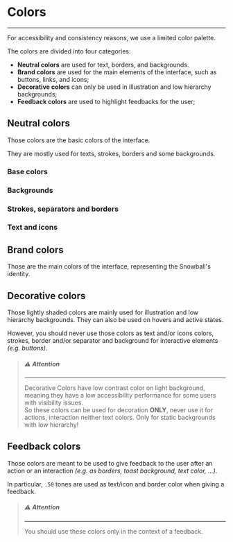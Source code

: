 
<Meta title="Atoms/Colors" />

# Colors

---

For accessibility and consistency reasons, we use a limited color palette.

The
colors are divided into four categories:

- **Neutral colors** are used for text, borders, and backgrounds.
- **Brand colors** are used for the main elements of the interface, such as
  buttons, links, and icons;
- **Decorative colors** can only be used in illustration and low hierarchy
  backgrounds;
- **Feedback colors** are used to highlight feedbacks for the user;

## Neutral colors

Those colors are the basic colors of the interface.

They are mostly used for texts, strokes, borders and some backgrounds.

### Base colors

<ColorPalette>
  <ColorItem
    colors={{ Black: DesignTokens.ColorBaseBlack }}
    title="color.base.black"
  />
  <ColorItem
    colors={{ White: DesignTokens.ColorBaseWhite }}
    title="color.base.white"
  />
  <ColorItem
    colors={{
      '.30': DesignTokens.ColorBaseGrey30,
      '.50': DesignTokens.ColorBaseGrey50,
      '.70': DesignTokens.ColorBaseGrey70,
      '.90': DesignTokens.ColorBaseGrey90,
    }}
    title="color.base.grey"
  />
</ColorPalette>

### Backgrounds

<ColorPalette>
  <ColorItem
    colors={{
      'Yellowish White-90': DesignTokens.ColorBackgroundBodyLight,
    }}
    subtitle="Use for page body background (only) in light mode. Never use for card backgrounds."
    title="color.background.body.light"
  />
  <ColorItem
    colors={{
      Black: DesignTokens.ColorBackgroundBodyDark,
    }}
    subtitle="Use for page body background in dark mode but also for secondary elements backgrounds. Never use for card backgrounds."
    title="color.background.body.dark"
  />
  <ColorItem
    colors={{
      'Grey-70': DesignTokens.ColorBackgroundDisabled,
    }}
    subtitle="Use for disabled elements background"
    title="color.background.disabled"
  />
</ColorPalette>

### Strokes, separators and borders

<ColorPalette>
  <ColorItem
    colors={{
      Black: DesignTokens.ColorBorderDefault,
    }}
    subtitle="Use for most elements borders"
    title="color.border.default"
  />
  <ColorItem
    colors={{
      'Grey-50': DesignTokens.ColorBorderDisabled,
    }}
    subtitle="Use for disabled elements borders"
    title="color.border.disabled"
  />
  <ColorItem
    colors={{
      'Grey-70': DesignTokens.ColorStrokeSeparator,
    }}
    subtitle="Use for separators"
    title="color.stroke.separator"
  />
</ColorPalette>

### Text and icons

<ColorPalette>
  <ColorItem
    colors={{
      Black: DesignTokens.ColorTextDark,
    }}
    subtitle="Use for text and icons color on light and colored backgrounds"
    title="color.text.dark"
  />
  <ColorItem
    colors={{
      White: DesignTokens.ColorTextLight,
    }}
    subtitle="Use for text and icons color on dark backgrounds"
    title="color.text.light"
  />
  <ColorItem
    colors={{
      'Grey-50': DesignTokens.ColorTextDisabled,
    }}
    subtitle="Use for text and icons color off disabled elements"
    title="color.text.disabled"
  />
  <ColorItem
    colors={{
      'Grey-30': DesignTokens.ColorTextDisabled,
    }}
    subtitle="Use for placeholders"
    title="color.text.placeholder"
  />
</ColorPalette>

## Brand colors

Those are the main colors of the interface, representing the Snowball's
identity.

<ColorPalette>
  <ColorItem
    colors={{ 'Pink-50': DesignTokens.ColorBrandPrimary }}
    subtitle="Use for covers, headers background, primary elements background and for secondary active element background or borders. Never use for text and/or icons colors on light background or for strokes and/or separators"
    title="color.brand.primary"
  />
  <ColorItem
    colors={{ Black: DesignTokens.ColorBrandSecondary }}
    title="color.brand.secondary"
  />
</ColorPalette>

## Decorative colors

Those lightly shaded colors are mainly used for illustration and low hierarchy
backgrounds. They can also be used on hovers and active states.

However, you should never use those colors as text and/or icons colors, strokes,
border and/or separator and background for interactive elements _(e.g. buttons)_.

> ##### ⚠️ **Attention**
>
> ---
>
> Decorative Colors have low contrast color on light background, meaning they
> have a low accessibility performance for some users with visibility issues.  
> So these colors can be used for decoration **ONLY**, never use it for actions,
> interaction neither text colors. Only for static backgrounds with low
> hierarchy!

<ColorPalette>
  <ColorItem
    colors={{
      '.50': DesignTokens.ColorDecorativeBlue50,
      '.70': DesignTokens.ColorDecorativeBlue70,
      '.90': DesignTokens.ColorDecorativeBlue90,
    }}
    title="color.decorative.blue"
  />
  <ColorItem
    colors={{
      '.50': DesignTokens.ColorDecorativeGreen50,
      '.70': DesignTokens.ColorDecorativeGreen70,
      '.90': DesignTokens.ColorDecorativeGreen90,
    }}
    title="color.decorative.green"
  />
  <ColorItem
    colors={{
      '.70': DesignTokens.ColorDecorativePink70,
      '.90': DesignTokens.ColorDecorativePink90,
    }}
    subtitle="Never use Pink-50 for decorative purpose as it's the brand's primary color"
    title="color.decorative.pink"
  />
  <ColorItem
    colors={{
      '.50': DesignTokens.ColorDecorativePurple50,
      '.70': DesignTokens.ColorDecorativePurple70,
      '.90': DesignTokens.ColorDecorativePurple90,
    }}
    title="color.decorative.purple"
  />
  <ColorItem
    colors={{
      '.50': DesignTokens.ColorDecorativeYellow50,
      '.70': DesignTokens.ColorDecorativeYellow70,
      '.90': DesignTokens.ColorDecorativeYellow90,
    }}
    title="color.decorative.yellow"
  />
</ColorPalette>

## Feedback colors

Those colors are meant to be used to give feedback to the user after an action
or an interaction _(e.g. as borders, toast background, text color, ...)_.

In particular, `.50` tones are used as text/icon and border color when giving a
feedback.

> ##### ⚠️ **Attention**
>
> ---
>
> You should use these colors only in the context of a feedback.

<ColorPalette>
  <ColorItem
    colors={{
      '.50': DesignTokens.ColorFeedbackSuccess50,
      '.90': DesignTokens.ColorFeedbackSuccess90,
    }}
    title="color.feedback.success"
  />
  <ColorItem
    colors={{
      '.50': DesignTokens.ColorFeedbackWarning50,
      '.90': DesignTokens.ColorFeedbackWarning90,
    }}
    title="color.feedback.warning"
  />
  <ColorItem
    colors={{
      '.50': DesignTokens.ColorFeedbackDanger50,
      '.90': DesignTokens.ColorFeedbackDanger90,
    }}
    title="color.feedback.danger"
  />
</ColorPalette>
